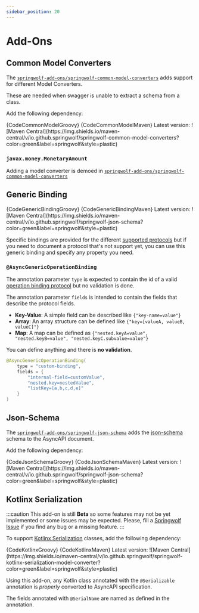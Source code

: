 ```yaml
---
sidebar_position: 20
---
```


# Add-Ons

## Common Model Converters

The [`springwolf-add-ons/springwolf-common-model-converters`](https://github.com/springwolf/springwolf-core/tree/master/springwolf-add-ons/springwolf-common-model-converters) adds support for different Model Converters.

These are needed when swagger is unable to extract a schema from a class.

Add the following dependency:

<Tabs>
  <TabItem value="Groovy" label="Groovy" default>
    <CodeBlock language="groovy">{CodeCommonModelGroovy}</CodeBlock>
  </TabItem>
  <TabItem value="Maven" label="Maven">
    <CodeBlock language="xml">{CodeCommonModelMaven}</CodeBlock>
  </TabItem>
</Tabs>
Latest version: ![Maven Central](https://img.shields.io/maven-central/v/io.github.springwolf/springwolf-common-model-converters?color=green&label=springwolf&style=plastic)

### `javax.money.MonetaryAmount`

Adding a model converter is demoed in [`springwolf-add-ons/springwolf-common-model-converters`](https://github.com/springwolf/springwolf-core/tree/master/springwolf-add-ons/springwolf-common-model-converters)

## Generic Binding

<Tabs>
    <TabItem value="Groovy" label="Groovy" default>
        <CodeBlock language="groovy">{CodeGenericBindingGroovy}</CodeBlock>
    </TabItem>
    <TabItem value="Maven" label="Maven">
        <CodeBlock language="xml">{CodeGenericBindingMaven}</CodeBlock>
    </TabItem>
</Tabs>
Latest version: ![Maven Central](https://img.shields.io/maven-central/v/io.github.springwolf/springwolf-json-schema?color=green&label=springwolf&style=plastic)

Specific bindings are provided for the different [supported protocols](supported-protocols) but if you need
to document a protocol that's not support yet, you can use this generic binding and specify any property you need.

### `@AsyncGenericOperationBinding`

The annotation parameter `type` is expected to contain the id of a valid [operation binding protocol](https://www.asyncapi.com/docs/reference/specification/v3.0.0#operationBindingsObject)
but no validation is done.

The annotation parameter `fields` is intended to contain the fields that describe the protocol fields.

* **Key-Value**: A simple field can be described like `{"key-name=value"}`
* **Array**: An array structure can be defined like `{"key=[valueA, valueB, valueC]"}`
* **Map**: A map can be defined as `{"nested.keyA=value", "nested.keyB=value", "nested.keyC.subvalue=value"}`

You can define anything and there is **no validation**.

```java
@AsyncGenericOperationBinding(
    type = "custom-binding",
    fields = {
        "internal-field=customValue",
        "nested.key=nestedValue",
        "listKey=[a,b,c,d,e]"
    }
)
```

## Json-Schema

The [`springwolf-add-ons/springwolf-json-schema`](https://github.com/springwolf/springwolf-core/tree/master/springwolf-add-ons/springwolf-json-schema) adds the [json-schema](https://json-schema.org) schema to the AsyncAPI document.

Add the following dependency:

<Tabs>
    <TabItem value="Groovy" label="Groovy" default>
        <CodeBlock language="groovy">{CodeJsonSchemaGroovy}</CodeBlock>
    </TabItem>
    <TabItem value="Maven" label="Maven">
        <CodeBlock language="xml">{CodeJsonSchemaMaven}</CodeBlock>
    </TabItem>
</Tabs>
Latest version: ![Maven Central](https://img.shields.io/maven-central/v/io.github.springwolf/springwolf-json-schema?color=green&label=springwolf&style=plastic)

## Kotlinx Serialization

:::caution
This add-on is still **Beta** so some features may not be yet implemented or some issues may be
expected. Please, fill a [Springwolf Issue](https://github.com/springwolf/springwolf.github.io/issues/new) if you find
any bug or a missing feature.
:::

To support [Kotlinx Serialization](https://github.com/Kotlin/kotlinx.serialization) classes, add the following dependency:

<Tabs>
    <TabItem value="Groovy" label="Groovy" default>
        <CodeBlock language="groovy">{CodeKotlinxGroovy}</CodeBlock>
    </TabItem>
    <TabItem value="Maven" label="Maven">
        <CodeBlock language="xml">{CodeKotlinxMaven}</CodeBlock>
    </TabItem>
</Tabs>
Latest version: ![Maven Central](https://img.shields.io/maven-central/v/io.github.springwolf/springwolf-kotlinx-serialization-model-converter?color=green&label=springwolf&style=plastic)

Using this add-on, any Kotlin class annotated with the `@Serializable` annotation is _properly_ converted to AsyncAPI specification.

The fields annotated with `@SerialName` are named as defined in the annotation.
